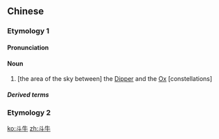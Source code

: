 {{also|鬥牛}}
==Chinese==

===Etymology 1===
{{zh-forms}}

====Pronunciation====
{{zh-pron
|m=dǒuniú
|c=dau2 ngau4
|mn=
|cat=n
}}

====Noun====
{{zh-noun}}

# {{lb|zh|archaic}} [the area of the sky between] the [[w:Dipper (Chinese constellation)|Dipper]] and the [[w:Ox (Chinese constellation)|Ox]] [constellations]

=====Derived terms=====
{{zh-der|貫斗牛}}

===Etymology 2===
{{zh-see|鬥牛}}

[[ko:斗牛]]
[[zh:斗牛]]